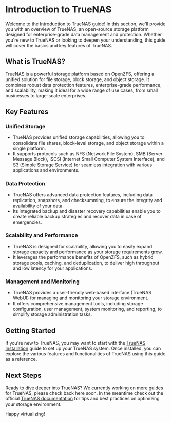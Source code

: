 # Introduction to TrueNAS

Welcome to the Introduction to TrueNAS guide! In this section, we'll provide you
with an overview of TrueNAS, an open-source storage platform designed for
enterprise-grade data management and protection. Whether you're new to TrueNAS
or looking to deepen your understanding, this guide will cover the basics and
key features of TrueNAS.

## What is TrueNAS?

TrueNAS is a powerful storage platform based on OpenZFS, offering a unified
solution for file storage, block storage, and object storage. It combines robust
data protection features, enterprise-grade performance, and scalability, making
it ideal for a wide range of use cases, from small businesses to large-scale
enterprises.

## Key Features

### Unified Storage

- TrueNAS provides unified storage capabilities, allowing you to consolidate
  file shares, block-level storage, and object storage within a single platform.
- It supports protocols such as NFS (Network File System), SMB (Server Message
  Block), iSCSI (Internet Small Computer System Interface), and S3 (Simple
  Storage Service) for seamless integration with various applications and
  environments.

### Data Protection

- TrueNAS offers advanced data protection features, including data replication,
  snapshots, and checksumming, to ensure the integrity and availability of your
  data.
- Its integrated backup and disaster recovery capabilities enable you to create
  reliable backup strategies and recover data in case of emergencies.

### Scalability and Performance

- TrueNAS is designed for scalability, allowing you to easily expand storage
  capacity and performance as your storage requirements grow.
- It leverages the performance benefits of OpenZFS, such as hybrid storage
  pools, caching, and deduplication, to deliver high throughput and low latency
  for your applications.

### Management and Monitoring

- TrueNAS provides a user-friendly web-based interface (TrueNAS WebUI) for
  managing and monitoring your storage environment.
- It offers comprehensive management tools, including storage configuration,
  user management, system monitoring, and reporting, to simplify storage
  administration tasks.

## Getting Started

If you're new to TrueNAS, you may want to start with the
[TrueNAS Installation](/truenas/truenas-scale-setup-guide-on-proxmox) guide to
set up your TrueNAS system. Once installed, you can explore the various features
and functionalities of TrueNAS using this guide as a reference.

## Next Steps

Ready to dive deeper into TrueNAS? We currently working on more guides for
TrueNAS, please check back here soon. In the meantime check out the official
[TrueNAS documentation](https://www.truenas.com/docs/) for tips and best
practices on optimizing your storage environment.

Happy virtualizing!
